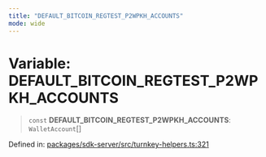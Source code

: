 ```yaml
---
title: "DEFAULT_BITCOIN_REGTEST_P2WPKH_ACCOUNTS"
mode: wide
---
```

  
# Variable: DEFAULT\_BITCOIN\_REGTEST\_P2WPKH\_ACCOUNTS

> `const` **DEFAULT\_BITCOIN\_REGTEST\_P2WPKH\_ACCOUNTS**: `WalletAccount`[]

Defined in: [packages/sdk-server/src/turnkey-helpers.ts:321](https://github.com/tkhq/sdk/blob/ee72856c3f450731d7501ab05001215768b71500/packages/sdk-server/src/turnkey-helpers.ts#L321)
